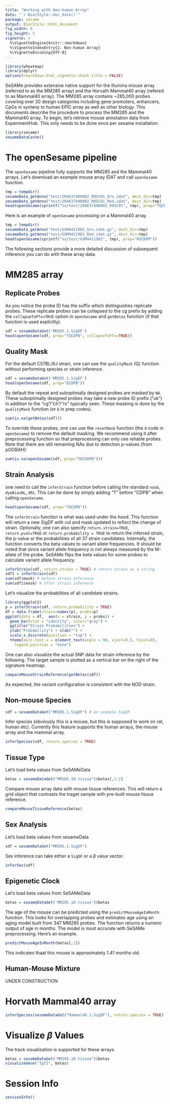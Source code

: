 ```yaml
---
title: "Working with Non-human Array"
date: "`r BiocStyle::doc_date()`"
package: sesame
output: BiocStyle::html_document
fig_width: 6
fig_height: 5
vignette: >
  %\VignetteEngine{knitr::rmarkdown}
  %\VignetteIndexEntry{2. Non-human Array}
  %\VignetteEncoding{UTF-8}
---
```


```r
library(wheatmap)
library(dplyr)
options(rmarkdown.html_vignette.check_title = FALSE)
```

SeSAMe provides extensive native support for the Illumina mouse array (referred
to as the MM285 array) and the Horvath Mammal40 array (refered to as Mammal40
array). The MM285 array contains ~285,000 probes covering over 20 design
categories including gene promoters, enhancers, CpGs in synteny to human EPIC
array as well as other biology. This documents describe the procedure to
process the MM285 and the Mammal40 array. To begin, let's retrieve mouse
annotation data from ExperimentHub.  This only needs to be done once per sesame
installation.

```r
library(sesame)
sesameDataCache()
```

# The openSesame pipeline

The `openSesame` pipeline fully supports the MM285 and the Mammal40 arrays.
Let's download an example mouse array IDAT and call `openSesame` function.

```r
tmp = tempdir()
sesameData_getAnno("test/204637490002_R05C01_Grn.idat", dest_dir=tmp)
sesameData_getAnno("test/204637490002_R05C01_Red.idat", dest_dir=tmp)
head(openSesame(sprintf("%s/test/204637490002_R05C01", tmp), prep="TQCDPB"))
```

Here is an example of `openSesame` processing on a Mammal40 array.

```r
tmp = tempdir()
sesameData_getAnno("test/GSM4411982_Grn.idat.gz", dest_dir=tmp)
sesameData_getAnno("test/GSM4411982_Red.idat.gz", dest_dir=tmp)
head(openSesame(sprintf("%s/test/GSM4411982", tmp), prep="HSCDPM"))
```

The following sections provide a more detailed discussion of subsequent
inference you can do with these array data.

# MM285 array

## Replicate Probes

As you notice the probe ID has the suffix which distinguishes replicate
probes. These replicate probes can be collapsed to the cg prefix by adding the
`collapseToPfx=TRUE` option in `openSesame` and `getBetas` function (if that
function is used explicitly).

```r
sdf = sesameDataGet('MM285.1.SigDF')
head(openSesame(sdf, prep="TQCDPB", collapseToPfx=TRUE))
```

## Quality Mask

For the default C57BL/6J strain, one can use the `qualityMask` (Q) function
without performing species or strain inference.

```r
sdf = sesameDataGet('MM285.1.SigDF')
head(openSesame(sdf, prep="QCDPB"))
```

By default the repeat and suboptimally designed probes are masked by `NA`.
These suboptimally designed probes may take a new probe ID prefix ("uk") in
addition to the "cg"/"ch"/"rs" typically seen. These masking is done by the
`qualityMask` function (or `Q` in prep codes).

```r
sum(is.na(getBetas(sdf)))
```

To override these probes, one can use the `resetMask` function (the `0` code in
`openSesame`) to remove the default masking. We recommend using it after
preprocessing function so that preprocessing can only use reliable probes. Note
that there are still remaining NAs due to detection p-values (from pOOBAH):

```r
sum(is.na(openSesame(sdf, prep="TQCD0PB")))
```

## Strain Analysis

one need to call the `inferStrain` function
before calling the standard `noob`, `dyeBiasNL`, etc. This can be done by
simply adding "T" before "CDPB" when calling `openSesame`.

```r
head(openSesame(sdf, prep="TQCDPB"))
```

The `inferStrain` function is what was used under the hood. This function will
return a new SigDF with col and mask updated to reflect the change of
strain. Optionally, one can also specify `return.strain=TRUE`,
`return.pval=TRUE` or `return.probability = TRUE` to return the inferred strain,
the p-value or the probabilities of all 37 strain candidates.  Internally, the
function converts the beta values to variant allele frequencies. It should be
noted that since variant allele frequency is not always measured by the
M-allele of the probe. SeSAMe flips the beta values for some probes to
calculate variant allele frequency.

```r
inferStrain(sdf, return.strain = TRUE) # return strain as a string
sdf1 = inferStrain(sdf)
sum(sdf$mask) # before strain inference
sum(sdf1$mask) # after strain inference
```

Let's visualize the probabilities of all candidate strains.

```r
library(ggplot2)
p = inferStrain(sdf, return.probability = TRUE)
df = data.frame(strain=names(p), probs=p)
ggplot(data = df,  aes(x = strain, y = probs)) +
  geom_bar(stat = "identity", color="gray") +
  ggtitle("Strain Probabilities") +
  ylab("Probability") + xlab("") +
  scale_x_discrete(position = "top") +
  theme(axis.text.x = element_text(angle = 90, vjust=0.5, hjust=0),
    legend.position = "none")
```

One can also visualize the actual SNP data for strain inference by the
following. The target sample is plotted as a vertical bar on the right of the
signature heatmap.

```r
compareMouseStrainReference(getBetas(sdf))
```

As expected, the variant configuration is consistent with the NOD strain.

## Non-mouse Species

```r
sdf = sesameDataGet("MM285.1.SigDF") # an example SigDF
```

Infer species (obviously this is a mouse, but this is supposed to work on rat,
human etc). Currently this feature supports the human arrays, the mouse array
and the mammal array.

```r
inferSpecies(sdf, return.species = TRUE)
```

## Tissue Type

Let's load beta values from SeSAMeData
```r
betas = sesameDataGet("MM285.10.tissue")$betas[,1:2]
```

Compare mouse array data with mouse tissue references. This will return a grid
object that contrasts the traget sample with pre-built mouse tissue reference.
```r
compareMouseTissueReference(betas)
```

## Sex Analysis

Let's load beta values from sesameData
```r
sdf = sesameDataGet("MM285.1.SigDF")
```

Sex inference can take either a `SigDF` or a $\beta$ value vector.

```r
inferSex(sdf)
```

## Epigenetic Clock

Let's load beta values from SeSAMeData
```r
betas = sesameDataGet('MM285.10.tissue')$betas
```

The age of the mouse can be predicted using the `predictMouseAgeInMonth`
function. This looks for overlapping probes and estimates age using an aging
model built from 347 MM285 probes. The function returns a numeric output of age
in months. The model is most accurate with SeSAMe preprocessing.  Here's an
example.

```r
predictMouseAgeInMonth(betas[,1])
```
This indicates thaat this mouse is approximately 1.41 months old.

## Human-Mouse Mixture

UNDER CONSTRUCTION

# Horvath Mammal40 array

```r
inferSpecies(sesameDataGet("Mammal40.1.SigDF"), return.species = TRUE)
```

# Visualize $\beta$ Values

The track visualization is supported for these arrays.

```r
betas = sesameDataGet("MM285.10.tissue")$betas
visualizeGene("Igf2", betas)
```

# Session Info

```r
sessionInfo()
```